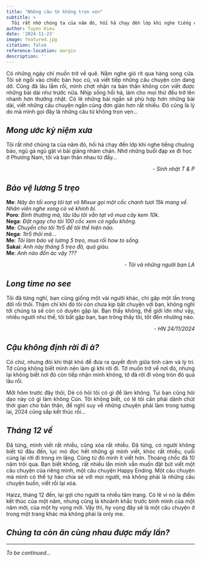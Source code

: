 ```yaml
---
title: "Những câu từ không trọn vẹn"
subtitle: >
  Tôi rất nhớ chúng ta của năm đó, hối hả chạy đến lớp khi nghe tiếng chuông báo, ngủ gà ngủ gật vì bài giảng nhàm chán. Nhớ những buổi đạp xe đi học ở Phương Nam, tôi và bạn thân nhau từ đấy...
author: Tuyen Kieu
date: '2024-11-23'
image: featured.jpg
citation: false
reference-location: margin
description: ''
---
```


<p style="text-align:justify">Có những ngày chỉ muốn trở về quê. Nằm nghe gió rít qua hàng song cửa. Tôi sẽ ngồi vào chiếc bàn học cũ, và viết tiếp những câu chuyện còn dang dở. Cũng đã lâu lắm rồi, mình chợt nhận ra bản thân không còn viết được những bài dài như trước nữa. Nhịp sống hối hả, làm cho mọi thứ đều trở lên nhanh hơn thường nhật. Có lẽ những bài ngắn sẽ phù hợp hơn những bài dài, viết những câu chuyện ngắn cũng đơn giản hơn rất nhiều. Đó cũng là lý do mà mình gọi đây là những câu từ không trọn vẹn...</p>

::: {.callout}
## _**Mong ước kỷ niệm xưa**_
<p></p>

Tôi rất nhớ chúng ta của năm đó, hối hả chạy đến lớp khi nghe tiếng chuông báo, ngủ gà ngủ gật vì bài giảng nhàm chán. Nhớ những buổi đạp xe đi học ở Phương Nam, tôi và bạn thân nhau từ đấy...

<p style="text-align:right"><i>- Sinh nhật T & P </i></p>

:::

::: {.callout}
## _**Bảo vệ lương 5 trẹo**_
<p></p>

<p style="text-align:justify"></p>

**Me**: _Nãy ăn tối xong tôi tạt vô Mixue gọi một cốc chanh tươi 15k mang về. Nhân viên nghe xong có vẻ khinh bỉ._
<br>**Poro**: _Bình thường mà, lâu lâu tôi vẫn tạt vô mua cây kem 10k._
<br>**Nega**: _Đặt ngay cho tôi 100 cốc xem có ngầu không._
<br>**Me**: _Chuyển cho tôi 1tr5 để tôi thể hiện nào._
<br>**Nega**: _1tr5 thôi mà..._
<br>**Me**: _Tôi làm bảo vệ lương 5 trẹo, mua rồi how to sống._
<br>**Sakai**: _Anh này tháng 5 trẹo đô, quá giàu._
<br>**Me**: _Anh nào đồn ác vậy ???_

<p style="text-align:right"><i>- Tôi và những người bạn LA</i></p>

:::

::: {.callout}
## _**Long time no see**_
<p></p>

<p style="text-align:justify">Tôi đã từng nghĩ, bạn cũng giống một vài người khác, chỉ gặp một lần trong đời rồi thôi. Thậm chí khi đó tôi còn chưa kịp bắt chuyện với bạn, không nghĩ tới chúng ta sẽ còn có duyên gặp lại. Bạn thấy không, thế giới lớn như vậy, nhiều người như thế, tôi bắt gặp bạn, bạn trông thấy tôi, tốt đến nhường nào.</p>

<p style="text-align:right"><i>- HN 24/11/2024</i></p>

:::

::: {.callout}
## _**Cậu không định rời đi à?**_
<p></p>

<p style="text-align:justify">Có chứ, nhưng đôi khi thật khó để đưa ra quyết định giữa tình cảm và lý trí. Tớ cũng không biết mình nên làm gì khi rời đi. Tớ muốn trở về nơi đó, nhưng lại không biết nơi đó còn tiếp nhận mình không, tớ đã rời đi vòng tròn đó quá lâu rồi.</p>

<p style="text-align:justify">Mới hôm trước đây thôi, Dẻ có hỏi tôi có gì để làm không. Tụi bạn cũng hỏi dạo này có gì làm không Cún. Tôi không biết, có lẽ tôi cần phải dành chút thời gian cho bản thân, để nghĩ suy về những chuyện phải làm trong tương lai, 2024 cũng sắp kết thúc rồi...</p>

:::

::: {.callout}
## _**Tháng 12 về**_
<p></p>

<p style="text-align:justify">Đã từng, mình viết rất nhiều, cũng xóa rất nhiều. Đã từng, có người không biết từ đâu đến, lục mò đọc hết những gì mình viết, khóc rất nhiều, cuối cùng lại rời đi trong im lặng. Cũng từ đó mình ít viết hơn. Thoáng chốc đã 10 năm trôi qua. Bạn biết không, rất nhiều lần mình vẫn muốn đặt bút viết một câu chuyện của riêng mình, một câu chuyện Happy Ending. Một câu chuyện mà mình có thể tự hào chia sẻ với mọi người, mà không phải là những câu chuyện buồn, viết rồi lại xóa.</p>

<p style="text-align:justify">Haizz, tháng 12 đến, lại gợi cho người ta nhiều tâm trạng. Có lẽ vì nó là điểm kết thúc của một năm, nhưng cũng là khoảnh khắc trước bình minh của một năm mới, của một hy vọng mới. Vậy thì, hy vọng đây sẽ là một câu chuyện ở trong một trang khác mà không phải là only me.</p>

:::

::: {.callout}
## _**Chúng ta còn ăn cùng nhau được mấy lần?**_
<p></p>

<p style="text-align:justify"></p>

:::

---

_To be continued..._

<!-- 

::: {.callout}
## _**Những bức tường vô hình**_
<p></p>

<p style="text-align:justify"></p>

Mưa, nhớ lại hôm ở vinmart đứng dưới mái, nhớ về thời còn trẻ, k dám bước ra vòng an toàn, tạo ra quá nhiều bức tường

:::

::: {.callout}
## _**Sống đơn giản cho đời thanh thản**_
<p></p>

<p style="text-align:justify"></p>

Có phải chúng ta làm cuộc sống này ngày càng phức tạp không, sao k nghĩ khác đi, hỏi những câu hỏi khác như dạo này thế nào, có gì vui không, không hỏi hay áp đặt chuyện bao giờ cưới, đang yên bình chắc gì đến lúc có gia đình đã còn bình yên như vậy, cta khi đó có thể thoải mái với nhau hơn

:::

::: {.callout}
## _**Đôi khi, bình yên khó vậy sao?**_
<p></p>

<p style="text-align:justify"></p>

Những khoảng lặng cuộc sống, đó là lúc đi một mình dưới mưa, hay trên đường đi làm về, bạn chẳng thể làm gì khác ngoài ngoài việc vừa đi vừa nghĩ, giống như mình từng nói, khi vào viện điều duy nhất bạn quan tâm là sức khỏe, k muốn nghĩ đến những vấn đề khác

:::

-->
